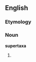 ==English==

===Etymology===
{{prefix|super|taxa}}

===Noun===
'''supertaxa'''

# {{taxonomy}} {{plural of|[[supertaxon]]}}